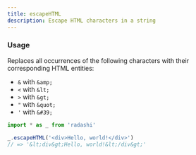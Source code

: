 ```yaml
---
title: escapeHTML
description: Escape HTML characters in a string
---
```


### Usage

Replaces all occurrences of the following characters with their corresponding HTML entities:

- `&` with `&amp;`
- `<` with `&lt;`
- `>` with `&gt;`
- `"` with `&quot;`
- `'` with `&#39;`

```ts
import * as _ from 'radashi'

_.escapeHTML('<div>Hello, world!</div>')
// => '&lt;div&gt;Hello, world!&lt;/div&gt;'
```

